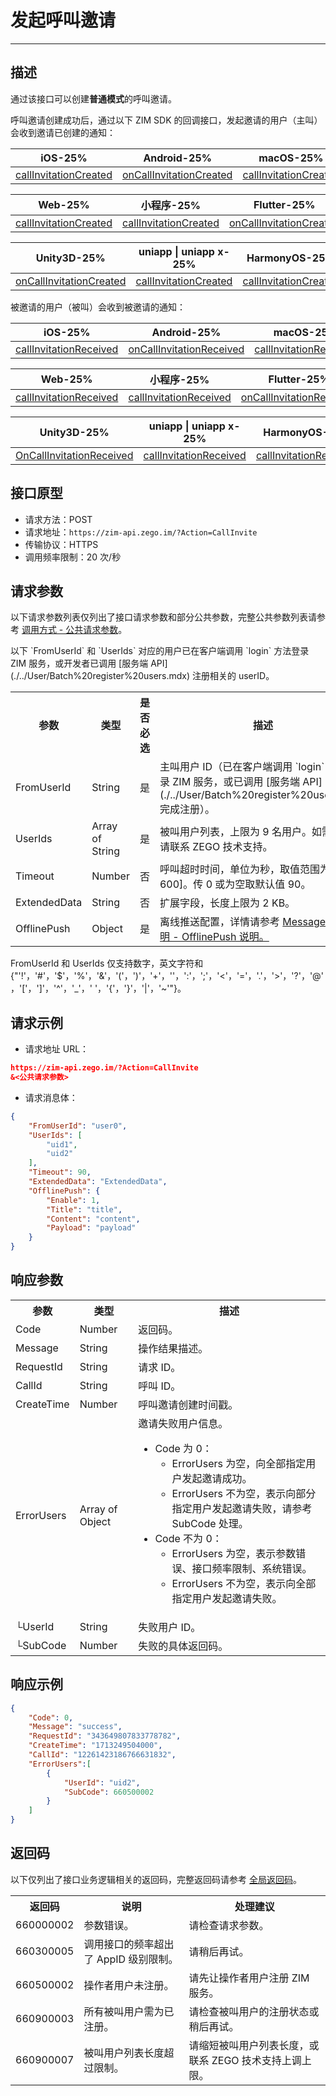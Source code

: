 
# 发起呼叫邀请

- - -

## 描述

通过该接口可以创建**普通模式**的呼叫邀请。

呼叫邀请创建成功后，通过以下 ZIM SDK 的回调接口，发起邀请的用户（主叫）会收到邀请已创建的通知：

| iOS-25% | Android-25% | macOS-25% | Windows-25% |
|-----|---------|--------|---------|
| [callInvitationCreated](https://doc-zh.zego.im/article/api?doc=zim_API~objective-c_ios~protocol~ZIMEventHandler#zim-call-invitation-created-call-id) | [onCallInvitationCreated](https://doc-zh.zego.im/article/api?doc=zim_API~java_android~class~ZIMEventHandler#on-call-invitation-created) | [callInvitationCreated](https://doc-zh.zego.im/article/api?doc=zim_API~objective-c_macos~protocol~ZIMEventHandler#zim-call-invitation-created-call-id) | [onCallInvitationCreated](https://doc-zh.zego.im/article/api?doc=zim_API~cpp_windows~class~ZIMEventHandler#on-call-invitation-created) |

| Web-25% | 小程序-25% | Flutter-25% | React Native-25% |
|-----|--------|---------|--------------|
| [callInvitationCreated](https://doc-zh.zego.im/article/api?doc=zim_API~javascript_web~interface~ZIMEventHandler#call-invitation-created) | [callInvitationCreated](https://doc-zh.zego.im/article/api?doc=zim_API~javascript_wxxcx~interface~ZIMEventHandler#call-invitation-created) | [onCallInvitationCreated](https://pub.dev/documentation/zego_zim/latest/zego_zim/ZIMEventHandler/onCallInvitationCreated.html) | [callInvitationCreated](https://doc-zh.zego.im/article/api?doc=zim_API~javascript_react-native~interface~ZIMEventHandler#call-invitation-created) |

| Unity3D-25% | uniapp \| uniapp x-25% | HarmonyOS-25% |
|--------|--|--|
| [onCallInvitationCreated](https://doc-zh.zego.im/article/api?doc=zim_API~cs_unity3d~class~ZIMEventHandler#on-call-invitation-created) |[callInvitationCreated](https://doc-zh.zego.im/article/api?doc=zim_API~javascript_uni-app~interface~ZIMEventHandler#call-invitation-created) | [callInvitationCreated](https://doc-zh.zego.im/article/api?doc=zim_API~javascript_harmony~interface~ZIMEventHandler#call-invitation-created) | 

被邀请的用户（被叫）会收到被邀请的通知：

| iOS-25% | Android-25% | macOS-25% | Windows-25% |
|-----|---------|--------|---------|
| [callInvitationReceived](https://doc-zh.zego.im/article/api?doc=zim_API~objective-c_ios~protocol~ZIMEventHandler#zim-call-invitation-received-call-id) | [onCallInvitationReceived](https://doc-zh.zego.im/article/api?doc=zim_API~java_android~class~ZIMEventHandler#on-call-invitation-received) | [callInvitationReceived](https://doc-zh.zego.im/article/api?doc=zim_API~objective-c_macos~protocol~ZIMEventHandler#zim-call-invitation-received-call-id) | [onCallInvitationReceived](https://doc-zh.zego.im/article/api?doc=zim_API~cpp_windows~class~ZIMEventHandler#on-call-invitation-received) |

| Web-25% | 小程序-25% | Flutter-25% | React Native-25% |
|-----|--------|---------|--------------|
| [callInvitationReceived](https://doc-zh.zego.im/article/api?doc=zim_API~javascript_web~interface~ZIMEventHandler#call-invitation-received) | [callInvitationReceived](https://doc-zh.zego.im/article/api?doc=zim_API~javascript_wxxcx~interface~ZIMEventHandler#call-invitation-received) | [onCallInvitationReceived](https://pub.dev/documentation/zego_zim/latest/zego_zim/ZIMEventHandler/onCallInvitationReceived.html) | [callInvitationReceived](https://doc-zh.zego.im/article/api?doc=zim_API~javascript_react-native~interface~ZIMEventHandler#call-invitation-received) |

| Unity3D-25% | uniapp \| uniapp x-25% | HarmonyOS-25% |
|---------|---------|------------|
| [OnCallInvitationReceived](https://doc-zh.zego.im/article/api?doc=zim_API~cs_unity3d~class~ZIMEventHandler#on-call-invitation-received) | [callInvitationReceived](https://doc-zh.zego.im/article/api?doc=zim_API~javascript_uni-app~interface~ZIMEventHandler#call-invitation-received) | [callInvitationReceived](https://doc-zh.zego.im/article/api?doc=zim_API~javascript_harmony~interface~ZIMEventHandler#call-invitation-received) |  |

## 接口原型

- 请求方法：POST
- 请求地址：`https://zim-api.zego.im/?Action=CallInvite`
- 传输协议：HTTPS
- 调用频率限制：20 次/秒

## 请求参数

以下请求参数列表仅列出了接口请求参数和部分公共参数，完整公共参数列表请参考 [调用方式 - 公共请求参数](../Accessing%20Server%20APIs.mdx#2-公共参数)。

<Note title="说明">
以下 `FromUserId` 和 `UserIds` 对应的用户已在客户端调用 `login` 方法登录 ZIM 服务，或开发者已调用 [服务端 API](./../User/Batch%20register%20users.mdx) 注册相关的 userID。
</Note>

<table>
<tbody><tr data-row-level="1">
<th>参数</th>
<th>类型</th>
<th>是否必选</th>
<th>描述</th>
</tr>
<tr data-row-level="2">
<td>FromUserId</td>
<td>String</td>
<td>是</td>
<td>主叫用户 ID（已在客户端调用 `login` 方法登录 ZIM 服务，或已调用 [服务端 API](./../User/Batch%20register%20users.mdx) 完成注册）。</td>
</tr>
<tr data-row-level="3">
<td>UserIds</td>
<td>Array of String</td>
<td>是</td>
<td>被叫用户列表，上限为 9 名用户。如需上调，请联系 ZEGO 技术支持。</td>
</tr>
<tr data-row-level="4">
<td>Timeout</td>
<td>Number</td>
<td>否</td>
<td>呼叫超时时间，单位为秒，取值范围为 (0, 600]。传 0 或为空取默认值 90。</td>
</tr>
<tr data-row-level="5">
<td>ExtendedData</td>
<td>String</td>
<td>否</td>
<td>扩展字段，长度上限为 2 KB。</td>
</tr>
<tr data-row-level="6">
<td>OfflinePush</td>
<td>Object</td>
<td>是</td>
<td>离线推送配置，详情请参考 <a href="https://doc-zh.zego.im/article/17609#offlinePush">MessageBody 说明 - OfflinePush 说明。</a></td>
</tr>
</tbody></table>

<Note title="说明">

FromUserId 和 UserIds 仅支持数字，英文字符和 {"'!'，'#'，'$'，'%'，'&'，'('，')'，'+'，''，':'，';'，'<'，'='，'.'，'>'，'?'，'@'，'['，']'，'^'，'_'，' '，'{'，'}'，'|'，'~'"}。
</Note>


## 请求示例

- 请求地址 URL：

```json
https://zim-api.zego.im/?Action=CallInvite
&<公共请求参数>
```

- 请求消息体：

```json
{
    "FromUserId": "user0",
    "UserIds": [
        "uid1",
        "uid2"
    ],
    "Timeout": 90,
    "ExtendedData": "ExtendedData",
    "OfflinePush": {
        "Enable": 1,
        "Title": "title",
        "Content": "content",
        "Payload": "payload"
    }
}
```

## 响应参数

<table class="collapsible-table" >
<tbody><tr data-row-level="1">
<th>参数</th>
<th>类型</th>
<th>描述</th>
</tr>
<tr data-row-level="2">
<td>Code</td>
<td>Number</td>
<td>返回码。</td>
</tr>
<tr data-row-level="3">
<td>Message</td>
<td>String</td>
<td>操作结果描述。</td>
</tr>
<tr data-row-level="4">
<td>RequestId</td>
<td>String</td>
<td>请求 ID。</td>
</tr>
<tr data-row-level="5">
<td>CallId</td>
<td>String</td>
<td>呼叫 ID。</td>
</tr>
<tr data-row-level="6">
<td>CreateTime</td>
<td>Number</td>
<td>呼叫邀请创建时间戳。</td>
</tr>
<tr data-row-level="7" data-row-child="true">
<td>ErrorUsers</td>
<td>Array of Object</td>
<td>
邀请失败用户信息。
<ul>
<li>
Code 为 0：
<ul><li>ErrorUsers 为空，向全部指定用户发起邀请成功。</li><li>ErrorUsers 不为空，表示向部分指定用户发起邀请失败，请参考 SubCode 处理。</li></ul>
</li>
<li>
Code 不为 0：
<ul>
<li>ErrorUsers 为空，表示参数错误、接口频率限制、系统错误。</li><li>ErrorUsers 不为空，表示向全部指定用户发起邀请失败。</li>
</ul>
</li>
</ul>
</td>
</tr>
<tr data-row-level="7-1">
<td>└UserId</td>
<td>String</td>
<td>失败用户 ID。</td>
</tr>
<tr data-row-level="7-2">
<td>└SubCode</td>
<td>Number</td>
<td>失败的具体返回码。</td>
</tr>
</tbody></table>


## 响应示例

```json
{
    "Code": 0,
    "Message": "success",
    "RequestId": "343649807833778782",
    "CreateTime": "1713249504000",
    "CallId": "12261423186766631832",
    "ErrorUsers":[
        {
            "UserId": "uid2",
            "SubCode": 660500002
        }
    ] 
}
```

## 返回码

以下仅列出了接口业务逻辑相关的返回码，完整返回码请参考 [全局返回码](./../Return%20codes.mdx)。

<table>
<tbody><tr>
<th>返回码</th>
<th>说明</th>
<th>处理建议</th>
</tr>
<tr>
<td>660000002</td>
<td>参数错误。</td>
<td>请检查请求参数。</td>
</tr>
<tr>
<td>660300005</td>
<td>调用接口的频率超出了 AppID 级别限制。</td>
<td>请稍后再试。</td>
</tr>
<tr>
<td>660500002</td>
<td>操作者用户未注册。</td>
<td>请先让操作者用户注册 ZIM 服务。</td>
</tr>
<tr>
<td>660900003</td>
<td>所有被叫用户需为已注册。</td>
<td>请检查被叫用户的注册状态或稍后再试。</td>
</tr>
<tr>
<td>660900007</td>
<td>被叫用户列表长度超过限制。</td>
<td>请缩短被叫用户列表长度，或联系 ZEGO 技术支持上调上限。</td>
</tr>
</tbody></table>
